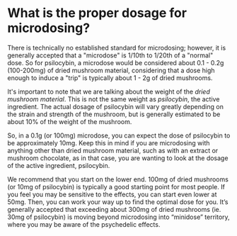 # What is the proper dosage for microdosing?

There is technically no established standard for microdosing; however, it is generally accepted that a "microdose" is 1/10th to 1/20th of a "normal" dose. So for psilocybin, a microdose would be considered about 0.1 - 0.2g (100-200mg) of dried mushroom material, considering that a dose high enough to induce a "trip" is typically about 1 - 2g of dried mushrooms.

It's important to note that we are talking about the weight of the _dried mushroom material_. This is not the same weight as _psilocybin_, the active ingredient. The actual dosage of psilocybin will vary greatly depending on the strain and strength of the mushroom, but is generally estimated to be about 10% of the weight of the mushroom.

So, in a 0.1g (or 100mg) microdose, you can expect the dose of psilocybin to be approximately 10mg. Keep this in mind if you are microdosing with anything other than dried mushroom material, such as with an extract or mushroom chocolate, as in that case, you are wanting to look at the dosage of the active ingredient, psilocybin.

We recommend that you start on the lower end. 100mg of dried mushrooms (or 10mg of psilocybin) is typically a good starting point for most people. If you feel you may be sensitive to the effects, you can start even lower at 50mg. Then, you can work your way up to find the optimal dose for you. It’s generally accepted that exceeding about 300mg of dried mushrooms (ie. 30mg of psilocybin) is moving beyond microdosing into “minidose” territory, where you may be aware of the psychedelic effects.
